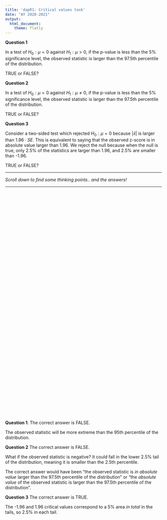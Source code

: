 ```yaml
---
title: 'dapR1: Critical values task'
date: "AY 2020-2021"
output:
  html_document:
    theme: flatly
---
```


**Question 1**

In a test of $H_0: \mu = 0$ against $H_1 : \mu > 0$, if the p-value is less than the 5% significance level, the observed statistic is larger than the 97.5th percentile of the distribution.

TRUE or FALSE?


**Question 2**

In a test of $H_0: \mu = 0$ against $H_1 : \mu \neq 0$, if the p-value is less than the 5% significance level, the observed statistic is larger than the 97.5th percentile of the distribution.

TRUE or FALSE?


**Question 3**

Consider a two-sided test which rejected $H_0: \mu = 0$ because $|\bar x|$ is larger than $1.96 \cdot SE$. This is equivalent to saying that the observed z-score is in absolute value larger than 1.96.
We reject the null because when the null is true, only 2.5% of the statistics are larger than 1.96, and 2.5% are smaller than -1.96.

TRUE or FALSE?


---

*Scroll down to find some thinking points.. and the answers!*

---

<div style="margin-bottom:750px;"></div>


**Question 1**: The correct answer is FALSE. 

The observed statistic will be more extreme than the 95th percentile of the distribution.


**Question 2** The correct answer is FALSE.

What if the observed statistic is negative? It could fall in the lower 2.5% tail of the distribution, meaning it is smaller than the 2.5th percentile.

The correct answer would have been "the observed statistic is _in absolute value_ larger than the 97.5th percentile of the distribution" or "the _absolute value_ of the observed statistic is larger than the 97.5th percentile of the distribution".


**Question 3** The correct answer is TRUE.

The -1.96 and 1.96 critical values correspond to a 5% area _in total_ in the tails, so 2.5% in each tail.

